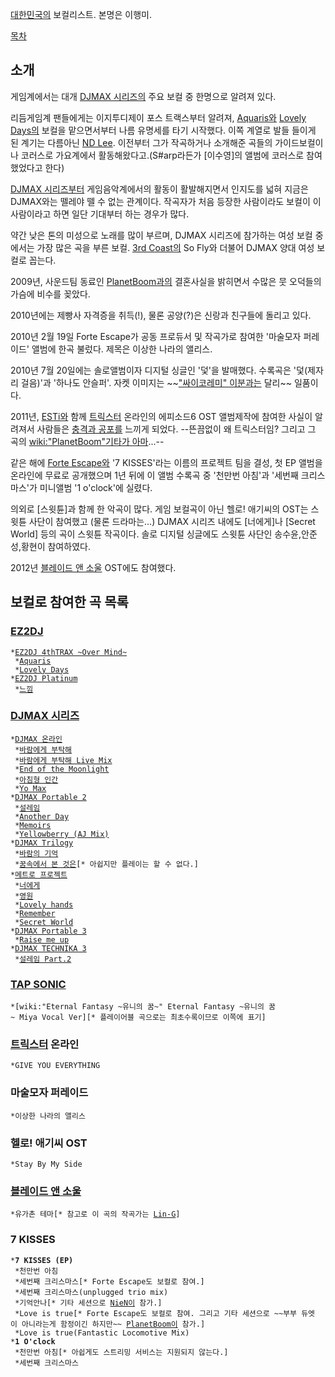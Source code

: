 [[대한민국]]의 보컬리스트. 본명은 이행미.

[[목차]]

== 소개 ==

게임계에서는 대개 [[DJMAX 시리즈]]의 주요 보컬 중 한명으로 알려져 있다.

리듬게임계 팬들에게는 이지투디제이 포스 트랙스부터 알려져, [[Aquaris]]와 [[Lovely Days]]의 보컬을 맡으면서부터 나름 유명세를 타기 시작했다. 이쪽 계열로 발들 들이게 된 계기는 다름아닌 [[ND Lee]]. 이전부터 그가 작곡하거나 소개해준 곡들의 가이드보컬이나 코러스로 가요계에서 활동해왔다고.(S#arp라든가 [이수영]의 앨범에 코러스로 참여했었다고 한다)

[[DJMAX 시리즈]]부터 게임음악계에서의 활동이 활발해지면서 인지도를 넓혀 지금은 DJMAX와는 뗄레야 뗄 수 없는 관계이다. 작곡자가 처음 등장한 사람이라도 보컬이 이사람이라고 하면 일단 기대부터 하는 경우가 많다.

약간 낮은 톤의 미성으로 노래를 많이 부르며, DJMAX 시리즈에 참가하는 여성 보컬 중에서는 가장 많은 곡을 부른 보컬. [[3rd Coast]]의 So Fly와 더불어 DJMAX 양대 여성 보컬로 꼽는다.

2009년, 사운드팀 동료인 [[PlanetBoom]]과의 결혼사실을 밝히면서 수많은 뭇 오덕들의 가슴에 비수를 꽂았다.

2010년에는 제빵사 자격증을 취득(!), 물론 공양(?)은 신랑과 친구들에 돌리고 있다.

2010년 2월 19일 Forte Escape가 공동 프로듀서 및 작곡가로 참여한 '마술모자 퍼레이드' 앨범에 한곡 불렀다. 제목은 이상한 나라의 앨리스.

2010년 7월 20일에는 솔로앨범이자 디지털 싱글인 '덫'을 발매했다. 수록곡은 '덫(제자리 걸음)'과 '하나도 안슬퍼'. 자켓 이미지는 ~~[["싸이코레미" 이분]]과는 달리~~ 일품이다.

2011년, [[ESTi]]와 함께 [[트릭스터]] 온라인의 에피소드6 OST 앨범제작에 참여한 사실이 알려져서 사람들은 [[충격과 공포]]를 느끼게 되었다. --뜬끔없이 왜 트릭스터임? 그리고 그 곡의 [[wiki:"PlanetBoom"기타가 아마]]...--

같은 해에 [[Forte Escape]]와 '7 KISSES'라는 이름의 프로젝트 팀을 결성, 첫 EP 앨범을 온라인에 무료로 공개했으며 1년 뒤에 이 앨범 수록곡 중 '천만번 아침'과 '세번째 크리스마스'가 미니앨범 '1 o'clock'에 실렸다.

의외로 [스윗튠]과 함께 한 악곡이 많다. 게임 보컬곡이 아닌 헬로! 애기씨의 OST는 스윗튠 사단이 참여했고 (물론 드라마는...) DJMAX 시리즈 내에도 [너에게]나 [Secret World] 등의 곡이 스윗튠 작곡이다. 솔로 디지털 싱글에도 스윗튠 사단인 송수윤,안준성,황현이 참여하였다.

2012년 [[블레이드 앤 소울]] OST에도 참여했다.
== 보컬로 참여한 곡 목록 ==

=== [[EZ2DJ]] ===
 *[[EZ2DJ 4thTRAX ~Over Mind~]]
  *[[Aquaris]]
  *[[Lovely Days]]
 *[[EZ2DJ Platinum]]
  *[[느낌]]

=== [[DJMAX 시리즈]] ===
 *[[DJMAX 온라인]]
  *[[바람에게 부탁해]]
  *[[바람에게 부탁해 Live Mix]]
  *[[End of the Moonlight]]
  *[[아침형 인간]]
  *[[Yo Max]]
 *[[DJMAX Portable 2]]
  *[[설레임]]
  *[[Another Day]]
  *[[Memoirs]]
  *[[Yellowberry (AJ Mix)]]
 *[[DJMAX Trilogy]]
  *[[바람의 기억]]
  *[[꿈속에서 본 것은]][* 아쉽지만 플레이는 할 수 없다.]
 *[[메트로 프로젝트]]
  *[[너에게]]
  *[[영원]]
  *[[Lovely hands]]
  *[[Remember]]
  *[[Secret World]]
 *[[DJMAX Portable 3]]
  *[[Raise me up]]
 *[[DJMAX TECHNIKA 3]]
  *[[설레임 Part.2]]
 
=== [[TAP SONIC]] ===
 *[wiki:"Eternal Fantasy ~유니의 꿈~" Eternal Fantasy ~유니의 꿈~ Miya Vocal Ver][* 플레이어블 곡으로는 최초수록이므로 이쪽에 표기]

=== [[트릭스터]] 온라인 ===
 *GIVE YOU EVERYTHING

=== 마술모자 퍼레이드 ===
 *이상한 나라의 앨리스

=== 헬로! 애기씨 OST ===
 *Stay By My Side

=== [[블레이드 앤 소울]] ===
 *유가촌 테마[* 참고로 이 곡의 작곡가는 [[Lin-G]]]

=== 7 KISSES ===
 *'''7 KISSES (EP)'''
  *천만번 아침
  *세번째 크리스마스[* Forte Escape도 보컬로 참여.]
  *세번째 크리스마스(unplugged trio mix)
  *기억안나[* 기타 세션으로 [[NieN]]이 참가.]
  *Love is true[* Forte Escape도 보컬로 참여. 그리고 기타 세션으로 ~~부부 듀엣이 아니라는게 함정이긴 하지만~~ [[PlanetBoom]]이 참가.]
  *Love is true(Fantastic Locomotive Mix)
 *'''1 O'clock'''
  *천만번 아침[* 아쉽게도 스트리밍 서비스는 지원되지 않는다.]
  *세번째 크리스마스

